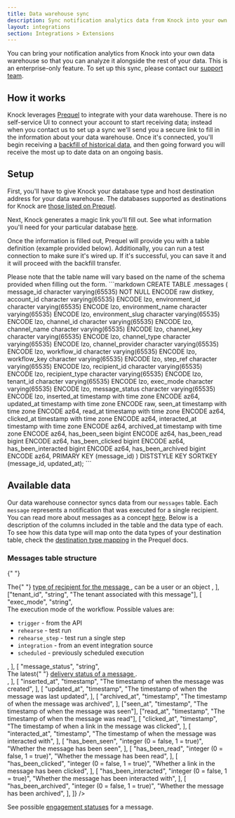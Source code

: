 ```yaml
---
title: Data warehouse sync
description: Sync notification analytics data from Knock into your own data warehouse
layout: integrations
section: Integrations > Extensions
---
```


You can bring your notification analytics from Knock into your own data warehouse so that you can analyze it alongside the rest of your data. This is an enterprise-only feature. To set up this sync, please contact our [support team](mailto:support@knock.app).

## How it works

Knock leverages [Prequel](https://www.prequel.co/) to integrate with your data warehouse. There is no self-service UI to connect your account to start receiving data; instead when you contact us to set up a sync we'll send you a secure link to fill in the information about your data warehouse. Once it's connected, you'll begin receiving a [backfill of historical data](https://docs.prequel.co/docs/transfer-logic#backfills--full-refreshes), and then going forward you will receive the most up to date data on an ongoing basis.

## Setup

First, you'll have to give Knock your database type and host destination address for your data warehouse. The databases supported as destinations for Knock are [those listed on Prequel](https://docs.prequel.co/docs/destinations-overview).

Next, Knock generates a magic link you'll fill out. See what information you'll need for your particular database [here](https://docs.prequel.co/reference/post_import-magic-links).

Once the information is filled out, Prequel will provide you with a table definition (example provided below). Additionally, you can run a test connection to make sure it's wired up. If it's successful, you can save it and it will proceed with the backfill transfer.

<AccordionGroup>
  <Accordion title="Example table definition">
    Please note that the table name will vary based on the name of the schema provided when filling out the form.
    ```markdown
        CREATE TABLE <name of schema>.messages (
          message_id character varying(65535) NOT NULL ENCODE raw distkey,
            account_id character varying(65535) ENCODE lzo,
            environment_id character varying(65535) ENCODE lzo,
            environment_name character varying(65535) ENCODE lzo,
            environment_slug character varying(65535) ENCODE lzo,
            channel_id character varying(65535) ENCODE lzo,
            channel_name character varying(65535) ENCODE lzo,
            channel_key character varying(65535) ENCODE lzo,
            channel_type character varying(65535) ENCODE lzo,
            channel_provider character varying(65535) ENCODE lzo,
            workflow_id character varying(65535) ENCODE lzo,
            workflow_key character varying(65535) ENCODE lzo,
            step_ref character varying(65535) ENCODE lzo,
            recipient_id character varying(65535) ENCODE lzo,
            recipient_type character varying(65535) ENCODE lzo,
            tenant_id character varying(65535) ENCODE lzo,
            exec_mode character varying(65535) ENCODE lzo,
            message_status character varying(65535) ENCODE lzo,
            inserted_at timestamp with time zone ENCODE az64,
            updated_at timestamp with time zone ENCODE raw,
            seen_at timestamp with time zone ENCODE az64,
            read_at timestamp with time zone ENCODE az64,
            clicked_at timestamp with time zone ENCODE az64,
            interacted_at timestamp with time zone ENCODE az64,
            archived_at timestamp with time zone ENCODE az64,
            has_been_seen bigint ENCODE az64,
            has_been_read bigint ENCODE az64,
            has_been_clicked bigint ENCODE az64,
            has_been_interacted bigint ENCODE az64,
            has_been_archived bigint ENCODE az64,
            PRIMARY KEY (message_id)
        ) DISTSTYLE KEY SORTKEY (message_id, updated_at);
    ```
  </Accordion>
</AccordionGroup>

## Available data

Our data warehouse connector syncs data from our `messages` table. Each `message` represents a notification that was executed for a single recipient. You can read more about messages as a concept [here](https://docs.knock.app/send-and-manage-data/messages). Below is a description of the columns included in the table and the data type of each. To see how this data type will map onto the data types of your destination table, check the [destination type mapping](https://docs.prequel.co/docs/data-types#destination-type-mapping) in the Prequel docs.

### Messages table structure

{" "}

<Table
  headers={["Name", "Type", "Description"]}
  rows={[
    [
      "message_id",
      "string",
      "The unique identifier for this message and the primary key for this table",
    ],
    ["account_id", "string", "The UUID of the message's account"],
    ["environment_id", "string", "The UUID of the message's environment"],
    ["environment_name", "string", "The name of the message's environment"],
    ["environment_slug", "string", "The slug of the message's environment"],
    ["channel_id", "string", "The UUID of the channel the message was sent on"],
    [
      "channel_key",
      "string",
      "The unique key of the channel the message was sent on",
    ],
    [
      "channel_name",
      "string",
      "The name of the channel the message was sent on",
    ],
    [
      "channel_provider",
      "string",
      "The provider for the channel the message was sent on",
    ],
    ["channel_type", "string", "The type of channel the message was sent on"],
    [
      "workflow_id",
      "string",
      "The UUID of the version of the workflow that the message belongs to",
    ],
    [
      "workflow_key",
      "string",
      "The unique key of the workflow the message belongs to",
    ],
    [
      "step_ref",
      "string",
      "The reference of the step on the workflow that the message belongs to",
    ],
    ["recipient_id", "string", "The ID of the recipient for the message"],
    [
      "recipient_type",
      "string",
      <div key="recipient_type_body">
        The{" "}
        <a
          target="_blank"
          rel="noreferrer"
          href="https://docs.knock.app/send-and-manage-data/recipients"
        >
          type of recipient for the message
        </a>
        , can be a user or an object
      </div>,
    ],
    ["tenant_id", "string", "The tenant associated with this message"],
    [
      "exec_mode",
      "string",
      <div key="exec_mode_body">
        The execution mode of the workflow. Possible values are:
        <ul>
          <li>
            <code>trigger</code> - from the API
          </li>
          <li>
            <code>rehearse</code> - test run
          </li>
          <li>
            <code>rehearse_step</code> - test run a single step
          </li>
          <li>
            <code>integration</code> - from an event integration source
          </li>
          <li>
            <code>scheduled</code> - previously scheduled execution
          </li>
        </ul>
      </div>,
    ],
    [
      "message_status",
      "string",
      <div key="message_status_body">
        The latest{" "}
        <a
          target="_blank"
          rel="noreferrer"
          href="https://docs.knock.app/send-notifications/message-statuses#delivery-status"
        >
          delivery status of a message
        </a>
        .
      </div>,
    ],
    [
      "inserted_at",
      "timestamp",
      "The timestamp of when the message was created",
    ],
    [
      "updated_at",
      "timestamp",
      "The timestamp of when the message was last updated",
    ],
    [
      "archived_at",
      "timestamp",
      "The timestamp of when the message was archived",
    ],
    ["seen_at", "timestamp", "The timestamp of when the message was seen"],
    ["read_at", "timestamp", "The timestamp of when the message was read"],
    [
      "clicked_at",
      "timestamp",
      "The timestamp of when a link in the message was clicked",
    ],
    [
      "interacted_at",
      "timestamp",
      "The timestamp of when the message was interacted with",
    ],
    [
      "has_been_seen",
      "integer (0 = false, 1 = true)",
      "Whether the message has been seen",
    ],
    [
      "has_been_read",
      "integer (0 = false, 1 = true)",
      "Whether the message has been read",
    ],
    [
      "has_been_clicked",
      "integer (0 = false, 1 = true)",
      "Whether a link in the message has been clicked",
    ],
    [
      "has_been_interacted",
      "integer (0 = false, 1 = true)",
      "Whether the message has been interacted with",
    ],
    [
      "has_been_archived",
      "integer (0 = false, 1 = true)",
      "Whether the message has been archived",
    ],
  ]}
/>

See possible [engagement statuses](/send-notifications/message-statuses#engagement-status) for a message.
